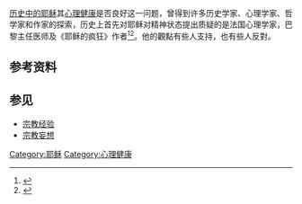 {{耶稣}}
[[历史中的耶稣|历史中的耶稣]]其[[心理健康|心理健康]]是否良好这一问题，曾得到许多历史学家、心理学家、哲学家和作家的探索，历史上首先对耶稣对精神状态提出质疑的是法国心理学家，巴黎主任医师及《耶稣的疯狂》作者{{le|夏尔·比纳-桑格雷|Charles Binet-Sangle}}<ref>{{cite book |last=Binet-Sanglé |first=Charles |title=La folie de Jésus |trans-title=The Madness of Jesus |publisher=A. Maloine |location=Paris |year=1908–1915 |language=fr |volume=1–4 |lccn=08019439 |oclc=4560820 }}</ref><ref name="SN">{{cite magazine |last=Havis |first=Don |title=An Inquiry into the Mental Health of Jesus: Was He Crazy? |magazine=Secular Nation |publisher=[[Atheist_Alliance_International|Atheist Alliance Inc.]] |location=Minneapolis |date=April–June 2001 |url=http://sfatheists.blogspot.com/2003/07/inquiry-into-mental-health-of-jesus.html |access-date=September 5, 2018 |issn=1530-308X |archive-date=2020-11-30 |archive-url=https://web.archive.org/web/20201130091009/http://sfatheists.blogspot.com/2003/07/inquiry-into-mental-health-of-jesus.html |dead-url=no }}</ref>。他的觀點有些人支持，也有些人反對。

==参考资料==
{{reflist}}

==参见==
* [[宗教经验|宗教经验]]
* [[宗教妄想|宗教妄想]]

{{stub}}

[[Category:耶稣|Category:耶稣]]
[[Category:心理健康|Category:心理健康]]
